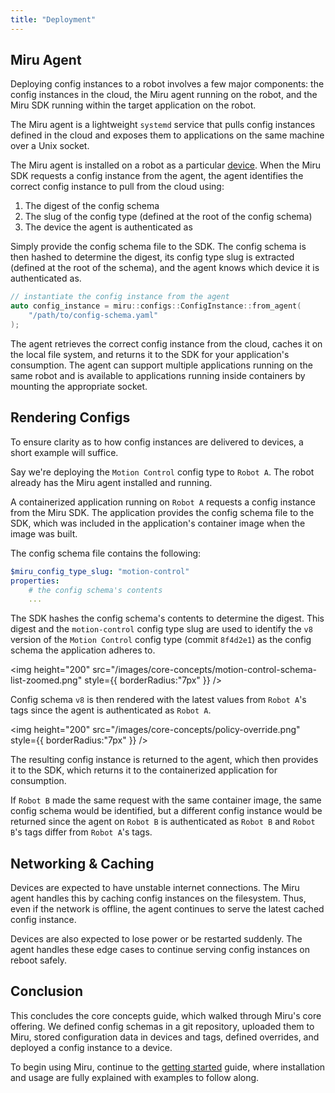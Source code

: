 ```yaml
---
title: "Deployment"
---
```


## Miru Agent

Deploying config instances to a robot involves a few major components: the config instances in the cloud, the Miru agent running on the robot, and the Miru SDK running within the target application on the robot.

The Miru agent is a lightweight `systemd` service that pulls config instances defined in the cloud and exposes them to applications on the same machine over a Unix socket.

The Miru agent is installed on a robot as a particular [device](/docs/basics/vocabulary#device). When the Miru SDK requests a config instance from the agent, the agent identifies the correct config instance to pull from the cloud using:

1. The digest of the config schema
2. The slug of the config type (defined at the root of the config schema)
3. The device the agent is authenticated as

Simply provide the config schema file to the SDK. The config schema is then hashed to determine the digest, its config type slug is extracted (defined at the root of the schema), and the agent knows which device it is authenticated as.

<CodeGroup>

```cpp C++
// instantiate the config instance from the agent
auto config_instance = miru::configs::ConfigInstance::from_agent(
    "/path/to/config-schema.yaml"
);
```

</CodeGroup>

The agent retrieves the correct config instance from the cloud, caches it on the local file system, and returns it to the SDK for your application's consumption. The agent can support multiple applications running on the same robot and is available to applications running inside containers by mounting the appropriate socket.

## Rendering Configs

To ensure clarity as to how config instances are delivered to devices, a short example will suffice.

Say we're deploying the `Motion Control` config type to `Robot A`. The robot already has the Miru agent installed and running.

A containerized application running on `Robot A` requests a config instance from the Miru SDK. The application provides the config schema file to the SDK, which was included in the application's container image when the image was built.

The config schema file contains the following:

```yaml
$miru_config_type_slug: "motion-control"
properties:
    # the config schema's contents
    ...
```

The SDK hashes the config schema's contents to determine the digest. This digest and the `motion-control` config type slug are used to identify the `v8` version of the `Motion Control` config type (commit `8f4d2e1`) as the config schema the application adheres to.

<img
  height="200"
  src="/images/core-concepts/motion-control-schema-list-zoomed.png"
  style={{ borderRadius:"7px" }}
/>

Config schema `v8` is then rendered with the latest values from `Robot A`'s tags since the agent is authenticated as `Robot A`.

<img
  height="200"
  src="/images/core-concepts/policy-override.png"
  style={{ borderRadius:"7px" }}
/>

The resulting config instance is returned to the agent, which then provides it to the SDK, which returns it to the containerized application for consumption.

If `Robot B` made the same request with the same container image, the same config schema would be identified, but a different config instance would be returned since the agent on `Robot B` is authenticated as `Robot B` and `Robot B`'s tags differ from `Robot A`'s tags.

## Networking & Caching

Devices are expected to have unstable internet connections. The Miru agent handles this by caching config instances on the filesystem. Thus, even if the network is offline, the agent continues to serve the latest cached config instance.

Devices are also expected to lose power or be restarted suddenly. The agent handles these edge cases to continue serving config instances on reboot safely.

## Conclusion

This concludes the core concepts guide, which walked through Miru's core offering. We defined config schemas in a git repository, uploaded them to Miru, stored configuration data in devices and tags, defined overrides, and deployed a config instance to a device.

To begin using Miru, continue to the [getting started](/docs/basics/getting-started) guide, where installation and usage are fully explained with examples to follow along.